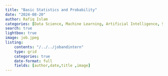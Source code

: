 ```yaml
---
title: "Basic Statistics and Probability"
date: "2024-08-20"
author: Rafiq Islam
categories: [Data Science, Machine Learning, Artificial Intelligence, Statistics, Probability]
search: true
lightbox: true
image: job.jpeg
listing: 
    contents: "/../../jobandintern"
    type: grid
    categories: true
    date-format: full
    fields: [author,date,title ,image]
---  
```


